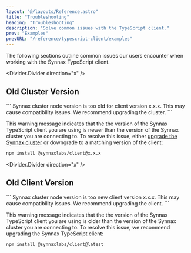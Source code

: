 ```yaml
---
layout: "@/layouts/Reference.astro"
title: "Troubleshooting"
heading: "Troubleshooting"
description: "Solve common issues with the TypeScript client."
prev: "Examples"
prevURL: "/reference/typescript-client/examples"
---
```



The following sections outline common issues our users encounter when working with the
Synnax TypeScript client.

<Divider.Divider direction="x" />

## Old Cluster Version

<div class="warning">
```
Synnax cluster node version is too old for client version x.x.x.
This may cause compatibility issues. We recommend upgrading the cluster.
```
</div>

This warning message indicates that the the version of the Synnax TypeScript client you
are using is newer than the version of the Synnax cluster you are connecting to. To
resolve this issue, either [upgrade the Synnax cluster](/reference/cluster/installation)
or downgrade to a matching version of the client:

```sh
npm install @synnaxlabs/client@x.x.x
```

<Divider.Divider direction="x" />

## Old Client Version

<div class="warning">
```
Synnax cluster node version is too new client version x.x.x.
This may cause compatibility issues. We recommend upgrading the client.
```
</div>

This warning message indicates that the the version of the Synnax TypeScript client you
are using is older than the version of the Synnax cluster you are connecting to. To
resolve this issue, we recommend upgrading the Synnax TypeScript client:

```sh
npm install @synnaxlabs/client@latest
```
